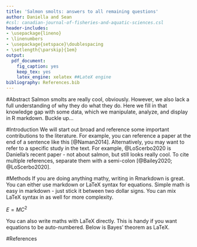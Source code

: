 ```yaml
---
title: 'Salmon smolts: answers to all remaining questions'
author: Daniella and Sean
#csl: canadian-journal-of-fisheries-and-aquatic-sciences.csl
header-includes:
- \usepackage{lineno}
- \linenumbers
- \usepackage{setspace}\doublespacing
- \setlength{\parskip}{1em}
output:
  pdf_document:
    fig_caption: yes
    keep_tex: yes
    latex_engine: xelatex ##LateX engine
bibliography: References.bib
---
```


#Abstract
Salmon smolts are really cool, obviously. However, we also lack a full understanding of why they do what they do. Here we fill in that knowledge gap with some data, which we manipulate, analyze, and display in R markdown. Buckle up...


#Introduction
We will start out broad and reference some important contributions to the literature. For example, you can reference a paper at the end of a sentence like this [@Naman2014]. Alternatively, you may want to refer to a specific study in the text. For example, @LoScerbo2020 is Daniella's recent paper - not about salmon, but still looks really cool. To cite multiple references, separate them with a semi-colon [@Bailey2020; @LoScerbo2020].

#Methods
If you are doing anything mathy, writing in Rmarkdown is great. You can either use markdown or LaTeX syntax for equations.
Simple math is easy in markdown - just stick it between two dollar signs. You can mix LaTeX syntax in as well for more complexity.

$E = MC^2$

You can also write maths with LaTeX directly. This is handy if you want equations to be auto-numbered. Below is Bayes' theorem as LaTeX. 

\begin{equation}
P(A \mid B) = \frac{P(B \mid A) \, P(A)}{P(B)}
\end{equation}



#References
<div id="refs"></div>